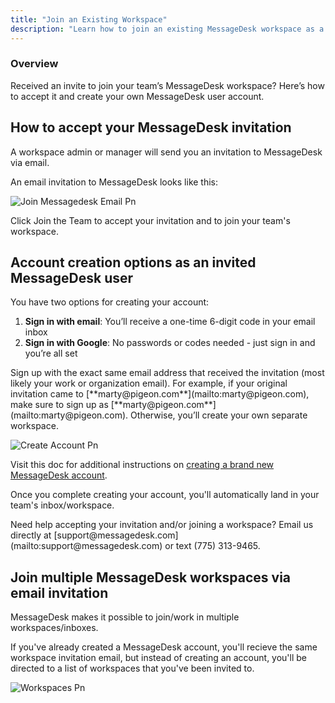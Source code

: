```yaml
---
title: "Join an Existing Workspace"
description: "Learn how to join an existing MessageDesk workspace as a new team member via email invitation."
---
```


### Overview

Received an invite to join your team’s MessageDesk workspace? Here’s how to accept it and create your own MessageDesk user account.

## How to accept your MessageDesk invitation

A workspace admin or manager will send you an invitation to MessageDesk via email.

An email invitation to MessageDesk looks like this:

![Join Messagedesk Email Pn](/docs-main/images/join-messagedesk-email.png)

Click Join the Team to accept your invitation and to join your team's workspace.

## Account creation options as an invited MessageDesk user

You have two options for creating your account:

1. **Sign in with email**: You’ll receive a one-time 6-digit code in your email inbox
2. **Sign in with Google**: No passwords or codes needed - just sign in and you’re all set

<Warning>
  Sign up with the exact same email address that received the invitation (most likely your work or organization email). For example, if your original invitation came to [**marty@pigeon.com**](mailto:marty@pigeon.com), make sure to sign up as [**marty@pigeon.com**](mailto:marty@pigeon.com). Otherwise, you’ll create your own separate workspace.
</Warning>

![Create Account Pn](/docs-main/images/create-account.png)

Visit this doc for additional instructions on [creating a brand new MessageDesk account](/get-started/sign-up).

Once you complete creating your account, you'll automatically land in your team's inbox/workspace.

<Note>
  Need help accepting your invitation and/or joining a workspace? Email us directly at [support@messagedesk.com](mailto:support@messagedesk.com) or text (775) 313-9465.
</Note>

## Join multiple MessageDesk workspaces via email invitation

MessageDesk makes it possible to join/work in multiple workspaces/inboxes.

If you've already created a MessageDesk account, you'll recieve the same workspace invitation email, but instead of creating an account, you'll be directed to a list of workspaces that you've been invited to.

![Workspaces Pn](/docs-main/images/workspaces.png)